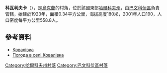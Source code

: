 {{coord|48|51|16|N|36|47|24|E|scale:100000_region:UA|display=title}}

'''科瓦利夫卡'''（{{lang-uk|Ковалівка}}），是[[烏克蘭|烏克蘭]]的村落，位於該國東部[[哈爾科夫州|哈爾科夫州]]，由[[巴文科伏區|巴文科伏區]]負責管轄，始建於1923年，面積0.34平方公里，海拔高度180米，2001年人口190，人口密度每平方公里558.8人。

==參考資料==
* [http://gska2.rada.gov.ua/pls/z7502/A005?rdat1=09.01.2009&rf7571=32175 Ковалівка]{{dead link|date=2018年4月 |bot=InternetArchiveBot |fix-attempted=yes }}
* [http://weather.in.ua/ua/har'kovskaja/10865 Погода в селі Ковалівка] {{Wayback|url=http://weather.in.ua/ua/har%27kovskaja/10865 |date=20160323025247 }}

{{DEFAULTSORT:Ковалівка}}
[[Category:哈爾科夫州村落|Category:哈爾科夫州村落]]
[[Category:巴文科伏區村落|Category:巴文科伏區村落]]


{{Kharkiv-geo-stub}}